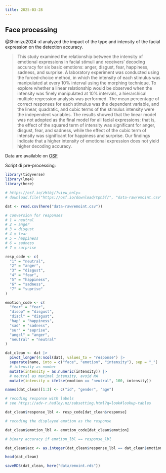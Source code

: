 ```yaml
---
title: 2025-03-28
---
```


## Face processing

@Shimizu2024-xl analyzed the impact of the type and intensity of the facial expression on the detection accuracy.

> This study examined the relationship between the intensity of emotional expressions in facial stimuli and receivers' decoding accuracy for six basic emotions: anger, disgust, fear, happiness, sadness, and surprise. A laboratory experiment was conducted using the forced‐choice method, in which the intensity of each stimulus was manipulated at every 10% interval using the morphing technique. To explore whether a linear relationship would be observed when the intensity was finely manipulated at 10% intervals, a hierarchical multiple regression analysis was performed. The mean percentage of correct responses for each stimulus was the dependent variable, and the linear, quadratic, and cubic terms of the stimulus intensity were the independent variables. The results showed that the linear model was not adopted as the final model for all facial expressions; that is, the effect of the squared term of intensity was significant for anger, disgust, fear, and sadness, while the effect of the cubic term of intensity was significant for happiness and surprise. Our findings indicate that a higher intensity of emotional expression does not yield higher decoding accuracy.

Data are available on [OSF](https://osf.io/zhtbj/)

Script di pre-processing:

```r
library(tidyverse)
library(lme4)
library(here)

# https://osf.io/zhtbj/?view_only=
# download.file("https://osf.io/download/tph5f/", "data-raw/emoint.csv")

dat <- read.csv(here("data-raw/emoint.csv"))

# conversion for responses
# 1 = neutral
# 2 = anger
# 3 = disgust
# 4 = fear
# 5 = happiness
# 6 = sadness
# 7 = surprise

resp_code <- c(
  "1" = "neutral",
  "2" = "anger",
  "3" = "disgust",
  "4" = "fear",
  "5" = "happiness",
  "6" = "sadness",
  "7" = "suprise"
)

emotion_code <- c(
  "fear" = "fear",
  "disop" = "disgust",
  "discl" = "disgust",
  "hap" = "happiness",
  "sad" = "sadness",
  "sur" = "suprise",
  "angcl" = "anger",
  "neutral" = "neutral"
)

dat_clean <- dat |> 
  pivot_longer(4:ncol(dat), values_to = "response") |> 
  separate(name, into = c("face", "emotion", "intensity"), sep = "_")  |>
  # intensity as number
  mutate(intensity = as.numeric(intensity)) |> 
  # neutral as maximal intensity, avoid NA
  mutate(intensity = ifelse(emotion == "neutral", 100, intensity))

names(dat_clean)[1:3] <- c("id", "gender", "age")

# recoding response with labels
# see https://adv-r.hadley.nz/subsetting.html?q=look#lookup-tables

dat_clean$response_lbl <- resp_code[dat_clean$response]

# recoding the displayed emotion as the response

dat_clean$emotion_lbl <- emotion_code[dat_clean$emotion]

# binary accuracy if emotion_lbl == response_lbl

dat_clean$acc <- as.integer(dat_clean$response_lbl == dat_clean$emotion_lbl)

head(dat_clean)

saveRDS(dat_clean, here("data/emoint.rds"))
```
